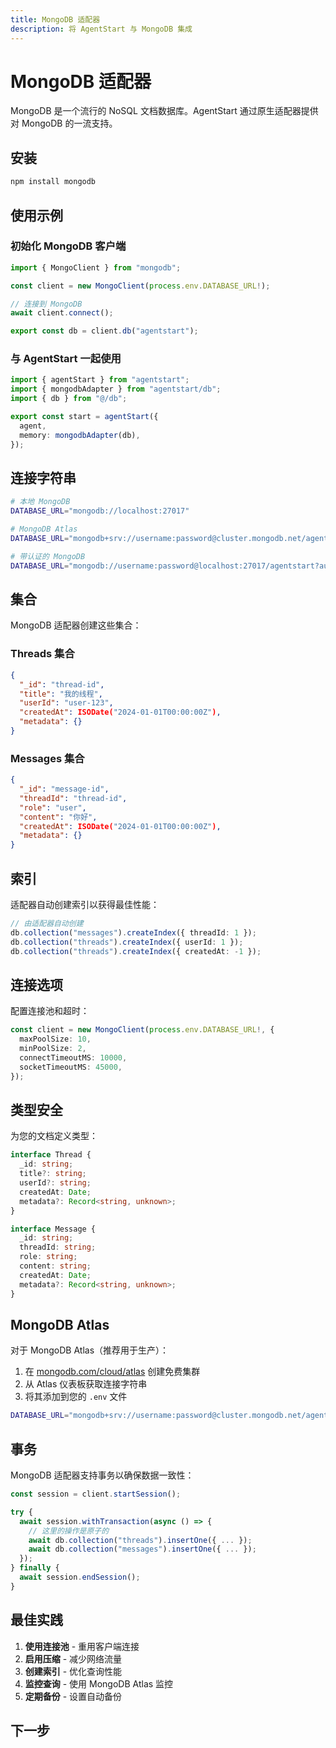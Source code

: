 ```yaml
---
title: MongoDB 适配器
description: 将 AgentStart 与 MongoDB 集成
---
```


# MongoDB 适配器

MongoDB 是一个流行的 NoSQL 文档数据库。AgentStart 通过原生适配器提供对 MongoDB 的一流支持。

## 安装

```bash
npm install mongodb
```

## 使用示例

<Steps>

<Step>

### 初始化 MongoDB 客户端

```ts title="db/index.ts"
import { MongoClient } from "mongodb";

const client = new MongoClient(process.env.DATABASE_URL!);

// 连接到 MongoDB
await client.connect();

export const db = client.db("agentstart");
```

</Step>

<Step>

### 与 AgentStart 一起使用

```ts title="lib/agent.ts"
import { agentStart } from "agentstart";
import { mongodbAdapter } from "agentstart/db";
import { db } from "@/db";

export const start = agentStart({
  agent,
  memory: mongodbAdapter(db),
});
```

</Step>

</Steps>

## 连接字符串

```bash
# 本地 MongoDB
DATABASE_URL="mongodb://localhost:27017"

# MongoDB Atlas
DATABASE_URL="mongodb+srv://username:password@cluster.mongodb.net/agentstart"

# 带认证的 MongoDB
DATABASE_URL="mongodb://username:password@localhost:27017/agentstart?authSource=admin"
```

## 集合

MongoDB 适配器创建这些集合：

### Threads 集合

```json
{
  "_id": "thread-id",
  "title": "我的线程",
  "userId": "user-123",
  "createdAt": ISODate("2024-01-01T00:00:00Z"),
  "metadata": {}
}
```

### Messages 集合

```json
{
  "_id": "message-id",
  "threadId": "thread-id",
  "role": "user",
  "content": "你好",
  "createdAt": ISODate("2024-01-01T00:00:00Z"),
  "metadata": {}
}
```

## 索引

适配器自动创建索引以获得最佳性能：

```ts
// 由适配器自动创建
db.collection("messages").createIndex({ threadId: 1 });
db.collection("threads").createIndex({ userId: 1 });
db.collection("threads").createIndex({ createdAt: -1 });
```

## 连接选项

配置连接池和超时：

```ts
const client = new MongoClient(process.env.DATABASE_URL!, {
  maxPoolSize: 10,
  minPoolSize: 2,
  connectTimeoutMS: 10000,
  socketTimeoutMS: 45000,
});
```

## 类型安全

为您的文档定义类型：

```ts
interface Thread {
  _id: string;
  title?: string;
  userId?: string;
  createdAt: Date;
  metadata?: Record<string, unknown>;
}

interface Message {
  _id: string;
  threadId: string;
  role: string;
  content: string;
  createdAt: Date;
  metadata?: Record<string, unknown>;
}
```

## MongoDB Atlas

对于 MongoDB Atlas（推荐用于生产）：

1. 在 [mongodb.com/cloud/atlas](https://www.mongodb.com/cloud/atlas) 创建免费集群
2. 从 Atlas 仪表板获取连接字符串
3. 将其添加到您的 `.env` 文件

```bash
DATABASE_URL="mongodb+srv://username:password@cluster.mongodb.net/agentstart?retryWrites=true&w=majority"
```

## 事务

MongoDB 适配器支持事务以确保数据一致性：

```ts
const session = client.startSession();

try {
  await session.withTransaction(async () => {
    // 这里的操作是原子的
    await db.collection("threads").insertOne({ ... });
    await db.collection("messages").insertOne({ ... });
  });
} finally {
  await session.endSession();
}
```

## 最佳实践

1. **使用连接池** - 重用客户端连接
2. **启用压缩** - 减少网络流量
3. **创建索引** - 优化查询性能
4. **监控查询** - 使用 MongoDB Atlas 监控
5. **定期备份** - 设置自动备份

## 下一步

<Cards>
  <Card title="PostgreSQL" href="/docs/databases/postgresql" />
  <Card title="Drizzle 适配器" href="/docs/databases/drizzle" />
  <Card title="Prisma 适配器" href="/docs/databases/prisma" />
</Cards>
